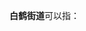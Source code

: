 '''白鹤街道'''可以指：
{{PRC admin/disambig|33/02/12/011/000|50/01/54/006/000}}
{{disambig|cat=四字乡级行政区划消歧义}}